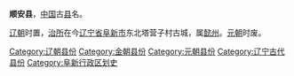 '''顺安县'''，[[中国|中国]]古[[县|县]]名。

[[辽朝|辽朝]]时置，[[治所|治所]]在今[[辽宁省|辽宁省]][[阜新市|阜新市]]东北塔营子村古城，属[[懿州_(辽朝)|懿州]]。[[元朝|元朝]]时废。

{{辽宁行政区划小作品}}
{{DEFAULTSORT:S}}
[[Category:辽朝县份|Category:辽朝县份]]
[[Category:金朝县份|Category:金朝县份]]
[[Category:元朝县份|Category:元朝县份]]
[[Category:辽宁古代县份|Category:辽宁古代县份]]
[[Category:阜新行政区划史|Category:阜新行政区划史]]